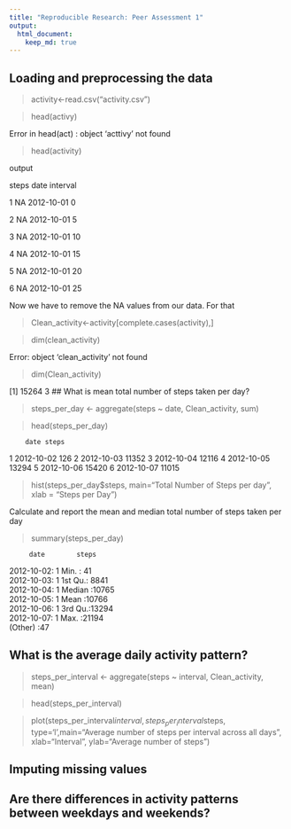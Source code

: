```yaml
---
title: "Reproducible Research: Peer Assessment 1"
output: 
  html_document:
    keep_md: true
---
```



## Loading and preprocessing the data

> activity<-read.csv("activity.csv")

> head(activy)

Error in head(act) : object 'acttivy' not found

> head(activity)

output

  steps       date interval
  
1    NA 2012-10-01        0

2    NA 2012-10-01        5

3    NA 2012-10-01       10

4    NA 2012-10-01       15

5    NA 2012-10-01       20

6    NA 2012-10-01       25

Now we have to remove the NA values from our data. For that

> Clean_activity<-activity[complete.cases(activity),]

> dim(clean_activity)

Error: object 'clean_activity' not found

> dim(Clean_activity)

[1] 15264     3
## What is mean total number of steps taken per day?

> steps_per_day <- aggregate(steps ~ date, Clean_activity, sum)

> head(steps_per_day)

        date steps
1 2012-10-02   126
2 2012-10-03 11352
3 2012-10-04 12116
4 2012-10-05 13294
5 2012-10-06 15420
6 2012-10-07 11015

>   hist(steps_per_day$steps, main="Total Number of Steps per day", xlab = "Steps per Day")

Calculate and report the mean and median total number of steps taken per day

>  summary(steps_per_day)

         date        steps      
 2012-10-02: 1   Min.   :   41  
 2012-10-03: 1   1st Qu.: 8841  
 2012-10-04: 1   Median :10765  
 2012-10-05: 1   Mean   :10766  
 2012-10-06: 1   3rd Qu.:13294  
 2012-10-07: 1   Max.   :21194  
 (Other)   :47  


## What is the average daily activity pattern?

> steps_per_interval <- aggregate(steps ~ interval, Clean_activity, mean)

> head(steps_per_interval)

> plot(steps_per_interval$interval, steps_per_interval$steps, type='l',main="Average number of steps per interval across all days", xlab="Interval", ylab="Average number of steps")

> 

## Imputing missing values



## Are there differences in activity patterns between weekdays and weekends?
